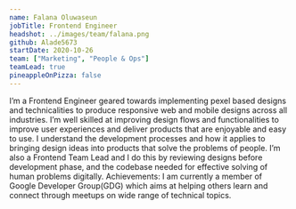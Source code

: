 ```yaml
---
name: Falana Oluwaseun
jobTitle: Frontend Engineer
headshot: ../images/team/falana.png
github: Alade5673
startDate: 2020-10-26
team: ["Marketing", "People & Ops"]
teamLead: true
pineappleOnPizza: false
---
```


I’m a Frontend Engineer geared towards implementing pexel based designs and technicalities to produce responsive web and mobile designs across all industries.
I’m well skilled at improving design flows and functionalities to improve user experiences and deliver products that are enjoyable and easy to use.
I understand the development processes and how it applies to bringing design ideas into products that solve the problems of people.
I’m also a Frontend Team Lead and I do this by reviewing designs before development phase, and the codebase needed for effective solving of human problems digitally.
Achievements:
I am currently  a member of Google Developer Group(GDG) which aims at helping others learn and connect through meetups on wide range of technical topics.